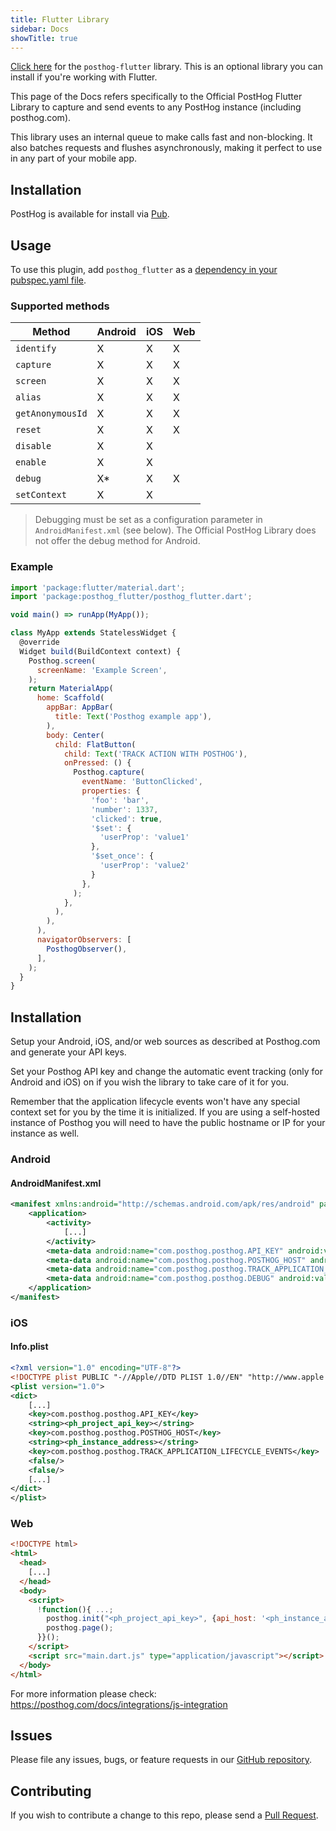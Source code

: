 ```yaml
---
title: Flutter Library
sidebar: Docs
showTitle: true
---
```


[Click here](https://github.com/PostHog/posthog-flutter) for the `posthog-flutter` library. This is an optional library you can install if you're working with Flutter. 

This page of the Docs refers specifically to the Official PostHog Flutter Library to capture and send events to any PostHog instance (including posthog.com).

This library uses an internal queue to make calls fast and non-blocking. It also batches requests and flushes asynchronously,
making it perfect to use in any part of your mobile app.

## Installation

PostHog is available for install via [Pub](https://pub.dev/packages/posthog_flutter).

## Usage

To use this plugin, add `posthog_flutter` as a [dependency in your pubspec.yaml file](https://flutter.io/platform-plugins/).

### Supported methods


| Method           | Android | iOS | Web |
| ---------------- | ------- | --- | --- |
| `identify`       | X       | X   | X   |
| `capture`        | X       | X   | X   |
| `screen`         | X       | X   | X   |
| `alias`          | X       | X   | X   |
| `getAnonymousId` | X       | X   | X   |
| `reset`          | X       | X   | X   |
| `disable`        | X       | X   |     |
| `enable`         | X       | X   |     |
| `debug`          | X\*     | X   | X   |
| `setContext`     | X       | X   |     |


> Debugging must be set as a configuration parameter in `AndroidManifest.xml` (see below). The Official PostHog Library does not offer the debug method for Android.

### Example

```js
import 'package:flutter/material.dart';
import 'package:posthog_flutter/posthog_flutter.dart';

void main() => runApp(MyApp());

class MyApp extends StatelessWidget {
  @override
  Widget build(BuildContext context) {
    Posthog.screen(
      screenName: 'Example Screen',
    );
    return MaterialApp(
      home: Scaffold(
        appBar: AppBar(
          title: Text('Posthog example app'),
        ),
        body: Center(
          child: FlatButton(
            child: Text('TRACK ACTION WITH POSTHOG'),
            onPressed: () {
              Posthog.capture(
                eventName: 'ButtonClicked',
                properties: {
                  'foo': 'bar',
                  'number': 1337,
                  'clicked': true,
                  '$set': {
                    'userProp': 'value1'
                  },
                  '$set_once': {
                    'userProp': 'value2'
                  }
                },
              );
            },
          ),
        ),
      ),
      navigatorObservers: [
        PosthogObserver(),
      ],
    );
  }
}
```

## Installation

Setup your Android, iOS, and/or web sources as described at Posthog.com and generate your API keys.

Set your Posthog API key and change the automatic event tracking (only for Android and iOS) on if you wish the library to take care of it for you.

Remember that the application lifecycle events won't have any special context set for you by the time it is initialized. If you are using a self-hosted instance of Posthog you will need to have the public hostname or IP for your instance as well.

### Android

#### AndroidManifest.xml

```xml
<manifest xmlns:android="http://schemas.android.com/apk/res/android" package="com.posthog.posthog_flutter_example">
    <application>
        <activity>
            [...]
        </activity>
        <meta-data android:name="com.posthog.posthog.API_KEY" android:value="<ph_project_api_key>" />
        <meta-data android:name="com.posthog.posthog.POSTHOG_HOST" android:value="<ph_instance_address>" />
        <meta-data android:name="com.posthog.posthog.TRACK_APPLICATION_LIFECYCLE_EVENTS" android:value="false" />
        <meta-data android:name="com.posthog.posthog.DEBUG" android:value="false" />
    </application>
</manifest>
```

### iOS

#### Info.plist

```xml
<?xml version="1.0" encoding="UTF-8"?>
<!DOCTYPE plist PUBLIC "-//Apple//DTD PLIST 1.0//EN" "http://www.apple.com/DTDs/PropertyList-1.0.dtd">
<plist version="1.0">
<dict>
	[...]
	<key>com.posthog.posthog.API_KEY</key>
	<string><ph_project_api_key></string>
	<key>com.posthog.posthog.POSTHOG_HOST</key>
	<string><ph_instance_address></string>
	<key>com.posthog.posthog.TRACK_APPLICATION_LIFECYCLE_EVENTS</key>
	<false/>
	<false/>
	[...]
</dict>
</plist>
```

### Web

```html
<!DOCTYPE html>
<html>
  <head>
    [...]
  </head>
  <body>
    <script>
      !function(){ ...;
        posthog.init("<ph_project_api_key>", {api_host: '<ph_instance_address>'});
        posthog.page();
      }}();
    </script>
    <script src="main.dart.js" type="application/javascript"></script>
  </body>
</html>
```

For more information please check: https://posthog.com/docs/integrations/js-integration

## Issues

Please file any issues, bugs, or feature requests in our [GitHub repository](https://github.com/posthog/posthog-flutter/issues/new).

## Contributing

If you wish to contribute a change to this repo, please send a [Pull Request](https://github.com/posthog/posthog-flutter/pulls).
